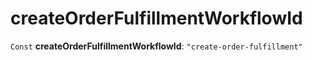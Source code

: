 
# createOrderFulfillmentWorkflowId

 `Const` **createOrderFulfillmentWorkflowId**: `"create-order-fulfillment"`
